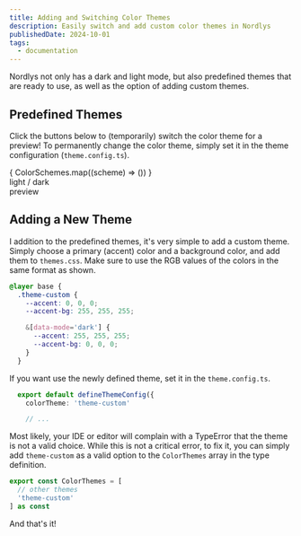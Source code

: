 ```yaml
---
title: Adding and Switching Color Themes
description: Easily switch and add custom color themes in Nordlys
publishedDate: 2024-10-01
tags:
  - documentation
---
```



Nordlys not only has a dark and light mode, but also predefined themes that are ready to use, as well as the option of adding custom themes.

## Predefined Themes

Click the buttons below to (temporarily) switch the color theme for a preview! To permanently change the color theme, simply set it in the theme configuration (`theme.config.ts`).


<div class="w-full flex justify-between flex-wrap">
  {
    ColorSchemes.map((scheme) => (<ColorThemeSwitch scheme={scheme}/>))
  }
  <div class="flex flex-col items-center justify-around">
    <span class="text-5xl"><ModeToggle/></span>
    <span class="text">light / dark</span>
  </div>
</div>

<div class="w-full flex justify-center gap-8 my-24">
  <Hero frontmatter={{gradient: true, background: true}}>preview</Hero>
  <span class="iconify text-accent mt-2 tabler--brush text-8xl"></span>
</div>

## Adding a New Theme

I addition to the predefined themes, it's very simple to add a custom theme. Simply choose a primary (accent) color and a background color, and add them to `themes.css`. Make sure to use the RGB values of the colors in the same format as shown.

```css src/style/themes.css
@layer base {
  .theme-custom {
    --accent: 0, 0, 0;
    --accent-bg: 255, 255, 255;

    &[data-mode='dark'] {
      --accent: 255, 255, 255;
      --accent-bg: 0, 0, 0;
    }
  }
```
If you want use the newly defined theme, set it in the `theme.config.ts`.

```ts src/theme.config.ts
  export default defineThemeConfig({
    colorTheme: 'theme-custom'

    // ...
```

Most likely, your IDE or editor will complain with a TypeError that the theme is not a valid choice. While this is not a critical error, to fix it, you can simply add `theme-custom` as a valid option to the `ColorThemes` array in the type definition.

```ts src/types.ts
export const ColorThemes = [
  // other themes
  'theme-custom'
] as const
```

And that's it!